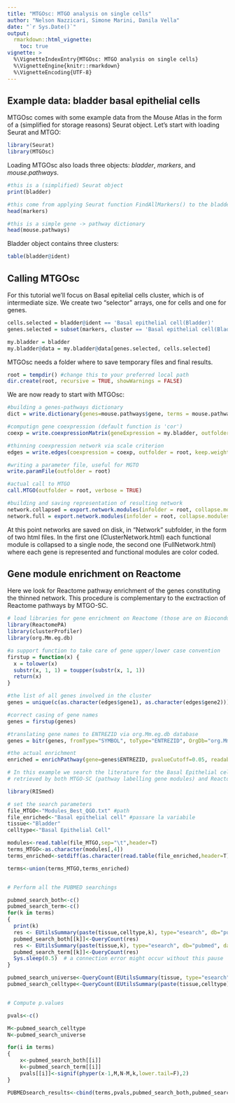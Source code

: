 ```yaml
---
title: "MTGOsc: MTGO analysis on single cells"
author: "Nelson Nazzicari, Simone Marini, Danila Vella"
date: "`r Sys.Date()`"
output: 
  rmarkdown::html_vignette:
    toc: true
vignette: >
  %\VignetteIndexEntry{MTGOsc: MTGO analysis on single cells}
  %\VignetteEngine{knitr::rmarkdown}
  %\VignetteEncoding{UTF-8}
---
```

<!-- 
PLEASE NOTE

This is a vignette and it's not rebuilt automatically with the package.
To do so please use the following command:

devtools::build_vignettes()

And *then* rebuild the package, so it updates the doc.
--> 

## Example data: bladder basal epithelial cells

MTGOsc comes with some example data from the Mouse Atlas in the form of a (simplified for storage reasons) Seurat object. Let's start with loading Seurat and MTGO:

```r
library(Seurat)
library(MTGOsc)
```

Loading MTGOsc also loads three objects: *bladder*, *markers*, and *mouse.pathways*.

```r
#this is a (simplified) Seurat object
print(bladder)

#this come from applying Seurat function FindAllMarkers() to the bladder dataset
head(markers)

#this is a simple gene -> pathway dictionary
head(mouse.pathways)
```

Bladder object contains three clusters:

```r
table(bladder@ident)
```

## Calling MTGOsc

For this tutorial we'll focus on Basal epitelial cells cluster, which is of intermediate size. We create two "selector" arrays, one for cells and one for genes.

```r
cells.selected = bladder@ident == 'Basal epithelial cell(Bladder)'
genes.selected = subset(markers, cluster == 'Basal epithelial cell(Bladder)')$gene

my.bladder = bladder
my.bladder@data = my.bladder@data[genes.selected, cells.selected]
```

MTGOsc needs a folder where to save temporary files and final results.

```r
root = tempdir() #change this to your preferred local path
dir.create(root, recursive = TRUE, showWarnings = FALSE)
```

We are now ready to start with MTGOsc:

```r
#building a genes-pathways dictionary
dict = write.dictionary(genes=mouse.pathways$gene, terms = mouse.pathways$pathway, outfolder = root)

#computign gene coexpression (default function is 'cor')
coexp = write.coexpressionMatrix(geneExpression = my.bladder, outfolder = root)

#thinning coexpression network via scale criterion
edges = write.edges(coexpression = coexp, outfolder = root, keep.weights = FALSE, fun = scale_free_threshold)

#writing a parameter file, useful for MGTO
write.paramFile(outfolder = root)

#actual call to MTGO
call.MTGO(outfolder = root, verbose = TRUE)

#building and saving representation of resulting network
network.collapsed = export.network.modules(infolder = root, collapse.modules = TRUE) 
network.full = export.network.modules(infolder = root, collapse.modules = FALSE) 
```

At this point networks are saved on disk, in "Network" subfolder, in the form of two html files. 
In the first one (ClusterNetwork.html) each functional module is collapsed to a single node, the second one (FullNetwork.html) where each gene is represented and functional modules are color coded.

## Gene module enrichment on Reactome

Here we look for Reactome pathway enrichment of the genes constituting the thinned network. This procedure is complementary to the exctraction of Reactome pathways by MTGO-SC.

```r
# load libraries for gene enrichment on Reactome (those are on Bioconductor, not CRAN)
library(ReactomePA)      
library(clusterProfiler)
library(org.Mm.eg.db)

#a support function to take care of gene upper/lower case convention
firstup = function(x) {
  x = tolower(x)
  substr(x, 1, 1) = toupper(substr(x, 1, 1))
  return(x)
}

#the list of all genes involved in the cluster
genes = unique(c(as.character(edges$gene1), as.character(edges$gene2)))

#correct casing of gene names
genes = firstup(genes)

#translating gene names to ENTREZID via org.Mm.eg.db database
genes = bitr(genes, fromType="SYMBOL", toType="ENTREZID", OrgDb="org.Mm.eg.db")

#the actual enrichment
enriched = enrichPathway(gene=genes$ENTREZID, pvalueCutoff=0.05, readable=T, organism = "mouse", pAdjustMethod = "BH")
```


<!-- ## Enriched term literature search with RISmed -->

```r
# In this example we search the literature for the Basal Epithelial cell type and the pathway terms
# retrieved by both MTGO-SC (pathway labelling gene modules) and ReactomePA (pathways enriched for the whole basal epithelial gene network

library(RISmed)

# set the search parameters
file_MTGO<-"Modules_Best_QGO.txt" #path
file_enriched<-"Basal epithelial cell" #passare la variabile
tissue<-"Bladder"
celltype<-"Basal Epithelial Cell"

modules<-read.table(file_MTGO,sep="\t",header=T)
terms_MTGO<-as.character(modules[,4])
terms_enriched<-setdiff(as.character(read.table(file_enriched,header=T)[,1]),NA)

terms<-union(terms_MTGO,terms_enriched)


# Perform all the PUBMED searchings

pubmed_search_both<-c()
pubmed_search_term<-c()
for(k in terms)
{
  print(k)
  res <- EUtilsSummary(paste(tissue,celltype,k), type="esearch", db="pubmed", datetype='pdat', mindate=2000, maxdate=2019, retmax=500)
  pubmed_search_both[[k]]<-QueryCount(res)
  res <- EUtilsSummary(paste(tissue,k), type="esearch", db="pubmed", datetype='pdat', mindate=2000, maxdate=2019, retmax=500)
  pubmed_search_term[[k]]<-QueryCount(res)
  Sys.sleep(0.5)  # a connection error might occur without this pause
}

pubmed_search_universe<-QueryCount(EUtilsSummary(tissue, type="esearch", db="pubmed", datetype='pdat', mindate=2000, maxdate=2019, retmax=500))
pubmed_search_celltype<-QueryCount(EUtilsSummary(paste(tissue,celltype), type="esearch", db="pubmed", datetype='pdat', mindate=2000, maxdate=2019, retmax=500))


# Compute p.values

pvals<-c()

M<-pubmed_search_celltype
N<-pubmed_search_universe

for(i in terms)
{
    x<-pubmed_search_both[[i]]
    k<-pubmed_search_term[[i]]
    pvals[[i]]<-signif(phyper(x-1,M,N-M,k,lower.tail=F),2)
}

PUBMEDsearch_results<-cbind(terms,pvals,pubmed_search_both,pubmed_search_term,pubmed_search_celltype,pubmed_search_universe)
```













